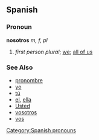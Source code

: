 == Spanish ==
=== Pronoun ===
'''nosotros''' ''m, f, pl'' 
# ''first person plural''; [[we]]; [[all of us]]
[[Category:Spanish pronouns]]

=== See Also ===
*[[pronombre]]
*[[yo]]
*[[tú]]
*[[el]], [[ella]]
*[[Usted]]
*[[vosotros]]
*[[vos]]